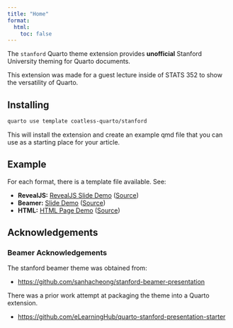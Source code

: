 ```yaml
---
title: "Home"
format: 
  html:
    toc: false
---
```


The `stanford` Quarto theme extension provides **unofficial** Stanford University theming for Quarto documents. 

:::{.callout-note}
This extension was made for a guest lecture inside of STATS 352 to show the versatility of Quarto.
:::

## Installing

```bash
quarto use template coatless-quarto/stanford
```

This will install the extension and create an example qmd file that you can use as a starting place for your article.

## Example

For each format, there is a template file available. See:

- **RevealJS:** [RevealJS Slide Demo](demos/template-revealjs.qmd) ([Source](https://quarto.thecoatlessprofessor.com/stanford/demos/template-revealjs.html))
- **Beamer:** [Slide Demo](demos/template-beamer.qmd) ([Source](https://github.com/coatless-quarto/stanford/blob/main/docs/demos/template-beamer.qmd))
- **HTML:** [HTML Page Demo](demos/template-html.qmd) ([Source](https://github.com/coatless-quarto/stanford/blob/main/docs/demos/template-html.qmd))



## Acknowledgements

### Beamer Acknowledgements 

The stanford beamer theme was obtained from:

- <https://github.com/sanhacheong/stanford-beamer-presentation>

There was a prior work attempt at packaging the theme into a Quarto extension. 

- <https://github.com/eLearningHub/quarto-stanford-presentation-starter>

